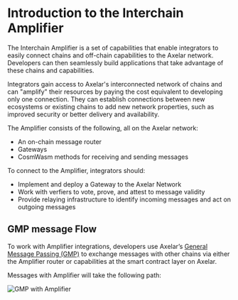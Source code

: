 
# Introduction to the Interchain Amplifier

The Interchain Amplifier is a set of capabilities that enable integrators to easily connect chains and off-chain capabilities to the Axelar network. Developers can then seamlessly build applications that take advantage of these chains and capabilities.

Integrators gain access to Axelar's interconnected network of chains and can "amplify" their resources by paying the cost equivalent to developing only one connection. They can establish connections between new ecosystems or existing chains to add new network properties, such as improved security or better delivery and availability.

The Amplifier consists of the following, all on the Axelar network:

- An on-chain message router
- Gateways
- CosmWasm methods for receiving and sending messages

To connect to the Amplifier, integrators should:

- Implement and deploy a Gateway to the Axelar Network
- Work with verfiers to vote, prove, and attest to message validity
- Provide relaying infrastructure to identify incoming messages and act on outgoing messages

## GMP message Flow

To work with Amplifier integrations, developers use Axelar’s [General Message Passing (GMP)](/dev/general-message-passing/overview) to exchange messages with other chains via either the Amplifier router or capabilities at the smart contract layer on Axelar.

Messages with Amplifier will take the following path:

![GMP with Amplifier](/images/amplifier-gmp-message-flow.png)